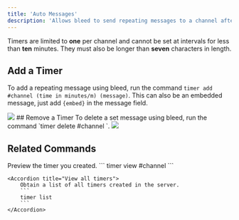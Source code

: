 ```yaml
---
title: 'Auto Messages'
description: 'Allows bleed to send repeating messages to a channel after a certain interval of time.'
---
```

<Warning> Timers are limited to **one** per channel and cannot be set at intervals for less than **ten** minutes. They must also be longer than **seven** characters in length. </Warning>

## Add a Timer
To add a repeating message using bleed, run the command `timer add #channel (time in minutes/m) (message)`. This can also be an embedded message, just add `{embed}` in the message field.
<Frame type="glass" caption="Timer Addition">
  <img src="https://i.imgur.com/gsxAoKR.png"/>
</Frame>
## Remove a Timer
To delete a set message using bleed, run the command `timer delete #channel `.
<Frame type="glass" caption="Timer Deletion">
  <img src="https://i.imgur.com/gCwmII0.png"/>
</Frame>

## Related Commands

<AccordionGroup>
    <Accordion title="View your timer">
        Preview the timer you created.
        ```
        timer view #channel 
        ```
    </Accordion>
    
    <Accordion title="View all timers">
        Obtain a list of all timers created in the server.
        ```
        timer list
        ```
    </Accordion>
</AccordionGroup>